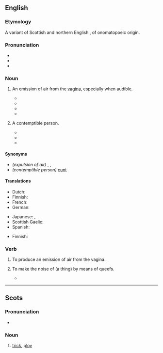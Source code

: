 ==English==

===Etymology===
A variant of Scottish and northern English {{m|en|quiff||a puff of wind}}, of onomatopoeic origin.

===Pronunciation===
* {{IPA|en|/kwiːf/}}
* {{rhymes|en|iːf}}
* {{audio|en|en-uk-queef.ogg|Audio (UK)}}

===Noun===
{{en-noun}}

# {{lb|en|vulgar|slang}} An emission of air from the [[vagina]], especially when audible.
#* {{quote-book|en|year=2004|passage=Finally, I have only heard about it, but what about the '''queef'''? This is the vagina-fart. Is it truly possible?|author=Michael Ryan|title=The Dirtiest Toilet Humor Book Ever|publisher=iUniverse|year_published=2004|page=47}}
#* {{quote-song|en|year=2005|passage=We are the '''queef''' after a porn star breaks the gang bang record.|composer=[[w:Bloodhound Gang|The Bloodhound Gang]]|title=Pennsylvania}}
#* {{quote-book
|en
|date=2010-10-16
|title=Where a Dobdob Meets a Dikdik: A Word Lover's Guide to the Weirdest, Wackiest, and Wonkiest Lexical Gems
|first=Bill
|last=Casselman
|location=Avon
|publisher=Adams Media
|edition=Original
|isbn=9781440506369
|ol=24539105M
|page=192
|passage=A '''queef''' is not, of course, flatulence, so technically it is not a fart either. It is air, not waste gases produced by digestion, so often there is no attendant odor.
}}
#* {{seemoreCites|en}}
# {{lb|en|vulgar|slang}} A contemptible person.
#* {{quote-av
|en
|date=2000-01-12
|episode={{w|World Wide Recorder Concert}}
|title={{w|South Park}}
|season=3
|number=17
|passage=''Tough Guy:'' Oh yeah? Well, you look like a bunch of '''queefs''' to me, huh?
}}
#* {{quote-newsgroup
|en
|date=2000-09-12
|author=D. G. Porter
|title=Re: OT: Bush Fucks Up with Mike On
|newsgroup=alt.tv.southpark
|id=39BE65CF.567C@pacbell.net
|passage=When you dumb-fucks repeat some right-wing loon's lie it only makes you look like a '''queef'''.
}}
#* {{seemoreCites|en}}

====Synonyms====
* ''(expulsion of air)'' {{l|en|cunt fart}}, {{l|en|fanny fart}}, {{l|en|pussy fart}}
* ''(contemptible person)'' [[cunt]]

====Translations====
{{trans-top|an emission of air from the vagina}}
* Dutch: {{t|nl|schedewind}}
* Finnish: {{t|fi|emätinpieru}}
* French: {{t+|fr|pet vaginal|m}}
* German: {{t|de|Mösenfurz|m}}
{{trans-mid}}
* Japanese: {{t|ja|膣ナラ|tr=chinara|sc=Jpan}}, {{t|ja|マン屁|tr=manpe|sc=Jpan}}
* Scottish Gaelic: {{t|gd|braim-fhaighein|m}}
* Spanish: {{t|es|pedo vaginal|m}}
{{trans-bottom}}

{{trans-top|contemptible person}}
* Finnish: {{t+|fi|mulkku}}
{{trans-mid}}
{{trans-bottom}}

===Verb===
{{en-verb}}

# {{lb|en|vulgar|intransitive|slang}} To produce an emission of air from the vagina.
# {{lb|en|vulgar|transitive|slang}} To make the noise of (a thing) by means of queefs.
#* {{quote-book|en|year=2002|passage=back to the movie where we find Kim, back at the gallery, so catatonic and sex-obsessed she'd sell Michaelangelo's ''David'' for $5 and '''queef''' the theme from ''Close Encounters'' for no extra charge.|author=Dennis Hensley|title=Screening Party|publisher=Alyson Publishing|year_published=2002|page=74}}

----

==Scots==

===Pronunciation===
* {{IPA|sco|/kwif/}}

===Noun===
{{sco-noun}}

# [[trick]], [[ploy]]